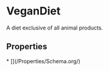   
# VeganDiet

A diet exclusive of all animal products.

## Properties

<Grid>
* [](/Properties/Schema.org/)
</Grid>

